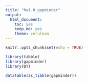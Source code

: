 ```yaml
---
title: "hw1.0_gapminder"
output:
  html_document:
    toc: yes
    keep_md: yes
    theme: cerulean
---
```


```r
knitr::opts_chunk$set(echo = TRUE)
```

```r
library(tibble)
library(gapminder)
library(DT)
```

```r
datatable(as_tibble(gapminder))
```

